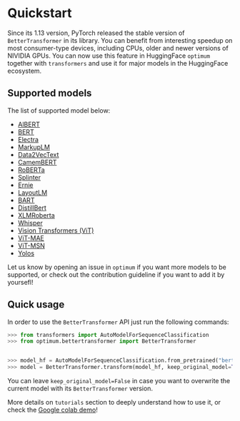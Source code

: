 <!--Copyright 2022 The HuggingFace Team. All rights reserved.

Licensed under the Apache License, Version 2.0 (the "License"); you may not use this file except in compliance with
the License. You may obtain a copy of the License at

http://www.apache.org/licenses/LICENSE-2.0

Unless required by applicable law or agreed to in writing, software distributed under the License is distributed on
an "AS IS" BASIS, WITHOUT WARRANTIES OR CONDITIONS OF ANY KIND, either express or implied. See the License for the
specific language governing permissions and limitations under the License.
-->

# Quickstart

Since its 1.13 version, PyTorch released the stable version of `BetterTransformer` in its library. You can benefit from interesting speedup on most consumer-type devices, including CPUs, older and newer versions of NIVIDIA GPUs.
You can now use this feature in HuggingFace `optimum` together with `transformers` and use it for major models in the HuggingFace ecosystem.

## Supported models

The list of supported model below:
- [AlBERT](https://arxiv.org/abs/1909.11942)
- [BERT](https://arxiv.org/abs/1810.04805)
- [Electra](https://arxiv.org/abs/2003.10555)
- [MarkupLM](https://arxiv.org/abs/2110.08518)
- [Data2VecText](https://arxiv.org/abs/2202.03555)
- [CamemBERT](https://arxiv.org/abs/1911.03894)
- [RoBERTa](https://arxiv.org/abs/1907.11692)
- [Splinter](https://arxiv.org/abs/2101.00438)
- [Ernie](https://arxiv.org/abs/1904.09223)
- [LayoutLM](https://arxiv.org/abs/1912.13318)
- [BART](https://arxiv.org/abs/1910.13461)
- [DistillBert](https://arxiv.org/abs/1910.01108)
- [XLMRoberta](https://arxiv.org/abs/1911.02116)
- [Whisper](https://cdn.openai.com/papers/whisper.pdf)
- [Vision Transformers (ViT)](https://arxiv.org/abs/2010.11929)
- [ViT-MAE](https://arxiv.org/abs/2111.06377)
- [ViT-MSN](https://arxiv.org/abs/2204.07141)
- [Yolos](https://arxiv.org/abs/2106.00666)

Let us know by opening an issue in `optimum` if you want more models to be supported, or check out the contribution guideline if you want to add it by yoursefl!

## Quick usage

In order to use the `BetterTransformer` API just run the following commands:

```python
>>> from transformers import AutoModelForSequenceClassification
>>> from optimum.bettertransformer import BetterTransformer


>>> model_hf = AutoModelForSequenceClassification.from_pretrained("bert-base-cased")
>>> model = BetterTransformer.transform(model_hf, keep_original_model=True)
```
You can leave `keep_original_model=False` in case you want to overwrite the current model with its `BetterTransformer` version.

More details on `tutorials` section to deeply understand how to use it, or check the [Google colab demo](https://colab.research.google.com/drive/1Lv2RCG_AT6bZNdlL1oDDNNiwBBuirwI-?usp=sharing)!